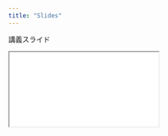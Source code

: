 ```yaml
---
title: "Slides"
---
```


講義スライド

<div>
```{=html}
<iframe class="slide-deck" src="slides/01_probability.html"></iframe>
```
</div>
